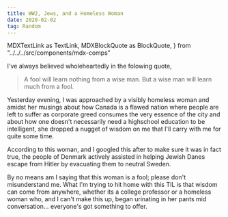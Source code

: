 ```yaml
---
title: WW2, Jews, and a Homeless Woman
date: 2020-02-02
tag: Random
---
```


  MDXTextLink as TextLink,
  MDXBlockQuote as BlockQuote,
} from "../../../src/components/mdx-comps"

I've always believed wholeheartedly in the folowing quote,

<BlockQuote>
  A fool will learn nothing from a wise man. But a wise man will learn much from
  a fool.
</BlockQuote>

Yesterday evening, I was approached by a visibly homeless woman and amidst her musings about how Canada is a flawed
nation where people are left to suffer as corporate greed consumes the very essence of the city and
about how one doesn't necessarily need a highschool education to be intelligent, she dropped a nugget of wisdom on me
that I'll carry with me for quite some time.

According to this woman, and I googled this after to make sure it was in fact
true, the people of Denmark actively assisted in helping Jewish Danes <TextLink href="https://en.m.wikipedia.org/wiki/Rescue_of_the_Danish_Jews">
escape from Hitler by evacuating them to neutral Sweden.</TextLink>

By no means am I saying that this woman is a fool; please don't misunderstand me. What I'm trying to hit home
with this TIL is that wisdom can come from anywhere, whether its a college professor or a homeless woman who,
and I can't make this up, began urinating in her pants mid conversation... everyone's got something to offer.
